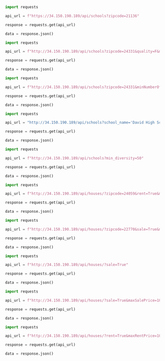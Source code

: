 

```python
import requests

api_url = f"https://34.150.190.189/api/schools?zipcode=21136"

response = requests.get(api_url)

data = response.json()

```

```python
import requests

api_url = f"http://34.150.190.189/api/schools?zipcode=24331&quality=F&maxNumberOfTeachers=200"

response = requests.get(api_url)

data = response.json()

```

```python
import requests

api_url = f"http://34.150.190.189/api/schools?zipcode=24331&minNumberOfTeachers=100"

response = requests.get(api_url)

data = response.json()

```

```python
import requests

api_url = "http://34.150.190.189/api/schools?school_name='David High School'"

response = requests.get(api_url)

data = response.json()

```

```python
import requests

api_url = f"http://34.150.190.189/api/schools?min_diversity=50"

response = requests.get(api_url)

data = response.json()

```

##########################

```python
import requests

api_url = f"http://34.150.190.189/api/houses/?zipcode=24059&rent=True&maxRentPrice=10000" 

response = requests.get(api_url)

data = response.json()

```

```python
import requests

api_url = f"http://34.150.190.189/api/houses/?zipcode=22770&sale=True&maxSalePrice=10000000"

response = requests.get(api_url)

data = response.json()

```

```python
import requests

api_url = f"http://34.150.190.189/api/houses/?sale=True"

response = requests.get(api_url)

data = response.json()

```

```python
import requests

api_url = f"http://34.150.190.189/api/houses/?sale=True&maxSalePrice=10000000"

response = requests.get(api_url)

data = response.json()

```

```python
import requests

api_url = f"http://34.150.190.189/api/houses/?rent=True&maxRentPrice=10000"

response = requests.get(api_url)

data = response.json()

```

